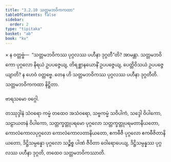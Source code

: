 ```yaml
---
title: "3.2.10 သတ္တမဘဝိကကထာ"
tableOfContents: false
sidebar:
  order: 2
type: "tipitaka"
basket: "ab"
book: "kv"
---
```



<DynamicBreadcrumb />

<Division number="653" book="kv">

<Paragraph number="2135" book="kv">
× န ဝတ္တဗ္ဗံ—  “သတ္တမဘဝိကဿ ပုဂ္ဂလဿ ပဟီနာ ဒုဂ္ဂတီ”တိ? အာမန္တာ. သတ္တမဘဝိကော ပုဂ္ဂလော နိရယံ ဥပပဇ္ဇေယျ, တိရစ္ဆာနယောနိံ ဥပပဇ္ဇေယျ, ပေတ္တိဝိသယံ ဥပပဇ္ဇေယျာတိ? န ဟေဝံ ဝတ္တဗ္ဗေ. တေန ဟိ သတ္တမဘဝိကဿ ပုဂ္ဂလဿ ပဟီနာ ဒုဂ္ဂတီတိ.

</Paragraph>
</Division>

<Paragraph number="2136" type="center" book="kv">
သတ္တမဘဝိကကထာ နိဋ္ဌိတာ.

  
ဗာရသမော ဝဂ္ဂေါ.



</Paragraph>

<Paragraph number="2137" type="center" book="kv">
တဿုဒ္ဒါနံ


</Paragraph>

<Paragraph number="2138" book="kv">
သံဝရော ကမ္မံ တထေဝ အသံဝရော, သဗ္ဗကမ္မံ သဝိပါကံ, သဒ္ဒေါ ဝိပါကော, သဠာယတနံ ဝိပါကော, သတ္တက္ခတ္တုပရမော ပုဂ္ဂလော သတ္တက္ခတ္တုပရမတာနိယတော, ကောလံကောလပုဂ္ဂလော ကောလံကောလတာနိယတော, ဧကဗီဇီ ပုဂ္ဂလော ဧကဗီဇိတာနိယတော, ဒိဋ္ဌိသမ္ပန္နော ပုဂ္ဂလော သဉ္စိစ္စ ပါဏံ ဇီဝိတာ ဝေါရောပေယျ, ဒိဋ္ဌိသမ္ပန္နဿ ပုဂ္ဂလဿ ပဟီနာ ဒုဂ္ဂတိ, တထေဝ သတ္တမဘဝိကဿာတိ.
</Paragraph>
